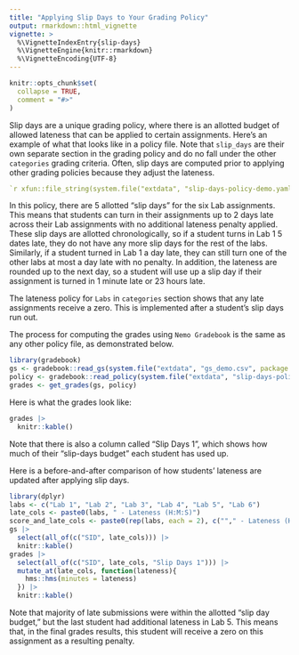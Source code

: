 ```yaml
---
title: "Applying Slip Days to Your Grading Policy"
output: rmarkdown::html_vignette
vignette: >
  %\VignetteIndexEntry{slip-days}
  %\VignetteEngine{knitr::rmarkdown}
  %\VignetteEncoding{UTF-8}
---
```


```r
knitr::opts_chunk$set(
  collapse = TRUE,
  comment = "#>"
)
```

Slip days are a unique grading policy, where there is an allotted budget of allowed lateness that can be applied to certain assignments. Here's an example of what that looks like in a policy file. Note that `slip_days` are their own separate section in the grading policy and do no fall under the other `categories` grading criteria. Often, slip days are computed prior to applying other grading policies because they adjust the lateness.
```yaml
`r xfun::file_string(system.file("extdata", "slip-days-policy-demo.yaml", package = "gradebook"))`

```
In this policy, there are 5 allotted "slip days" for the six Lab assignments. This means that students can turn in their assignments up to 2 days late across their Lab assignments with no additional lateness penalty applied. These slip days are allotted chronologically, so if a student turns in Lab 1 5 dates late, they do not have any more slip days for the rest of the labs. Similarly, if a student turned in Lab 1 a day late, they can still turn one of the other labs at most a day late with no penalty. In addition, the lateness are rounded up to the next day, so a student will use up a slip day if their assignment is turned in 1 minute late or 23 hours late.

The lateness policy for `Labs` in `categories` section shows that any late assignments receive a zero. This is implemented after a student's slip days run out.

The process for computing the grades using `Nemo Gradebook` is the same as any other policy file, as demonstrated below.
```r
library(gradebook)
gs <- gradebook::read_gs(system.file("extdata", "gs_demo.csv", package = "gradebook"))
policy <- gradebook::read_policy(system.file("extdata", "slip-days-policy-demo.yaml", package = "gradebook"))
grades <- get_grades(gs, policy)
```

Here is what the grades look like:
```r
grades |>
  knitr::kable()
```

Note that there is also a column called "Slip Days 1", which shows how much of their "slip-days budget" each student has used up.

Here is a before-and-after comparison of how students' lateness are updated after applying slip days.
```r
library(dplyr)
labs <- c("Lab 1", "Lab 2", "Lab 3", "Lab 4", "Lab 5", "Lab 6")
late_cols <- paste0(labs, " - Lateness (H:M:S)")
score_and_late_cols <- paste0(rep(labs, each = 2), c(""," - Lateness (H:M:S)"))
gs |>
  select(all_of(c("SID", late_cols))) |>
  knitr::kable()
grades |>
  select(all_of(c("SID", late_cols, "Slip Days 1"))) |>
  mutate_at(late_cols, function(lateness){
    hms::hms(minutes = lateness)
  }) |>
  knitr::kable()
```
Note that majority of late submissions were within the allotted "slip day budget," but the last student had additional lateness in Lab 5. This means that, in the final grades results, this student will receive a zero on this assignment as a resulting penalty.
